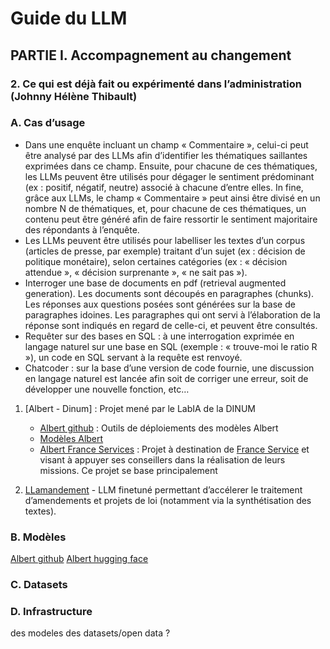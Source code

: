 # Guide du LLM

## PARTIE I. Accompagnement au changement

### 2. Ce qui est déjà fait ou expérimenté dans l’administration (Johnny Hélène Thibault)

### A. Cas d’usage
* Dans une enquête incluant un champ « Commentaire », celui-ci peut être analysé par des LLMs afin d’identifier les thématiques saillantes exprimées dans ce champ. Ensuite, pour chacune de ces thématiques, les LLMs peuvent être utilisés pour dégager le sentiment prédominant (ex : positif, négatif, neutre) associé à chacune d’entre elles. In fine, grâce aux LLMs, le champ « Commentaire » peut ainsi être divisé en un nombre N de thématiques, et, pour chacune de ces thématiques, un contenu peut être généré afin de faire ressortir le sentiment majoritaire des répondants à l’enquête.
* Les LLMs peuvent être utilisés pour labelliser les textes d’un corpus (articles de presse, par exemple) traitant d’un sujet (ex : décision de politique monétaire), selon certaines catégories (ex : « décision attendue », « décision surprenante », « ne sait pas »).
* Interroger une base de documents en pdf (retrieval augmented generation). Les documents sont découpés en paragraphes (chunks). Les réponses aux questions posées sont générées sur la base de paragraphes idoines. Les paragraphes qui ont servi à l’élaboration de la réponse sont indiqués en regard de celle-ci, et peuvent être consultés.
* Requêter sur des bases en SQL : à une interrogation exprimée en langage naturel sur une base en SQL (exemple : « trouve-moi  le ratio R »), un code en SQL servant à la requête est renvoyé.
* Chatcoder : sur la base d’une version de code fournie, une discussion en langage naturel est lancée afin soit de corriger une erreur, soit de développer une nouvelle fonction, etc…

1) [Albert - Dinum] : Projet mené par le LabIA de la DINUM

    - [Albert github](https://github.com/etalab-ia/albert) : Outils de déploiements des modèles Albert
    - [Modèles Albert](Ajouter adresse Hugging Face)
    - [Albert France Services](https://www.france-services.gouv.fr/taxonomy/term/174#:~:text=%C2%AB%20Albert%20France%20services%20%C2%BB%20facilite%20les,des%20cas%20d%27usage%20donn%C3%A9s.) : Projet à destination de
    [France Service](https://www.france-services.gouv.fr/) et visant à appuyer ses conseillers dans la réalisation de leurs missions. Ce projet se base principalement

2) [LLamandement](https://gitlab.adullact.net/dgfip/projets-ia/llamandement) - LLM finetuné permettant d'accélerer le traitement d'amendements et projets de loi (notamment via la synthétisation des textes).

### B. Modèles

[Albert github](https://github.com/etalab-ia/albert)
[Albert hugging face]()

### C. Datasets

### D. Infrastructure
  des modeles
  des datasets/open data ?

